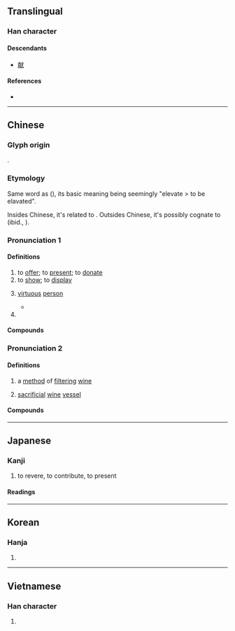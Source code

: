 {{also|献}}
{{character info}}
==Translingual==
{{ja-forms|[[献]]|[[献]]|獻}}

===Han character===
{{Han char|rn=94|rad=犬|as=16|sn=20|four=23234|canj=YBIK|ids=⿰鬳犬}}

====Descendants====
* [[献]]

====References====
* {{Han ref|kx=0721.090|dkj=20783|dj=1133.060|hdz=21376.090|uh=737B|ud=29563|bh=C46D|bd=50285}}

----

==Chinese==
{{zh-forms|s=献|alt=𤡎}}

===Glyph origin===
{{Han etym}}
{{Han compound|鬳|犬|ls=psc|c1=p|c2=s|t2=dog}}.

===Etymology===
Same word as {{och-l|憲}} ({{zh-ref|Schuessler, 2007}}), its basic meaning being seemingly "elevate > to be elavated". 

Insides Chinese, it's related to {{och-l|甗|a cooking vessel consisting of a steamer 'elevated' on a three-legged boiler}}. Outsides Chinese, it's possibly cognate to {{cog|bo|སྔར་མ||sharp-witted, quick-witted, intelligent}} (ibid., {{zh-ref|Gong, 2000}}).

===Pronunciation 1===
{{zh-pron
|m=xiàn
|c=hin3
|h=gd=hian4
|md=hióng
|mn=ml,jj,tw:hiàn
|mn-t=hiang3/hiêng3
|mn-t_note=hiang3 - Shantou; hiêng3 - Chaozhou
|mc=2
|oc=2,2+3
|ma=y
|cat=v,n
}}

====Definitions====
{{zh-hanzi}}

# to [[offer]]; to [[present]]; to [[donate]]
# to [[show]]; to [[display]]
# {{lb|zh|archaic}} [[virtuous]] [[person]]
#* {{zh-x|子曰：「夏-禮，吾 能 言 之，^杞 不足 徵 也；^殷-禮，吾 能 言 之，^宋 不足 徵 也。文-獻 不足 故 也，足 則 吾 能 徵 之 矣。」|The Master said, "I could describe the ceremonies of the Xia dynasty, but Qi cannot sufficiently attest my words. I could describe the ceremonies of the Yin dynasty, but Song cannot sufficiently attest my words. (They cannot do so) because of the insufficiency of their records and '''wise men'''. If those were sufficient, I could adduce them in support of my words."|ref=Lunyu}}
# {{surname|zh}}

====Compounds====
{{zh-der|三獻|亞獻|供獻|借花獻佛|出謀獻策|分獻|初獻|呈獻|奉獻|奉獻物|奉獻箱|寧獻王|張獻忠|打勤獻趣|承歡獻媚|投獻|捐獻|文獻|文獻通考|晉獻公|曝獻|朝獻|林獻堂|河間獻王|漢獻帝|爭妍獻媚|獻俘|獻儀|獻功|獻勤|獻可替否|獻媚|獻寶|獻技|獻拙|獻捷|獻新|獻旗|獻曝|獻替可否|獻歲|獻殷勤|獻狀|獻疑|獻神|獻禮|獻策|獻臺|獻花|獻芹|獻茶|獻藝|獻計|獻詞|獻身|獻酬|獻醜|獻金|獻關|獻首|獻馘|王獻之|當場獻醜|祭獻|秦獻公|納土獻印|納獻|終獻|芹獻|貢獻|進獻|酌獻|野人獻曝|野人獻芹|陳獻章|飛觥獻斝|麻姑獻壽|黎獻}}

===Pronunciation 2===
{{zh-pron
|m=suō
|c=
|mc=1
|oc=1,1
|cat=n
}}

====Definitions====
{{zh-hanzi}}

# {{lb|zh|historical}} a [[method]] of [[filtering]] [[wine]]
# {{lb|zh|historical}} [[sacrificial]] [[wine]] [[vessel]]

====Compounds====
{{zh-der|獻尊}}

{{zh-cat|Elementary}}

----

==Japanese==
{{ja-kanji forms|献|獻}}

===Kanji===
{{ja-kanji|grade=|rs=犬16|shin=献}}

# to revere, to contribute, to present

====Readings====
{{ja-readings
|goon=こん<こん
|kanon=けん<けん
|kun=たてまつ-る
|nanori=すすむ, たけ, ただす, のぶ
}}

----

==Korean==

===Hanja===
{{ko-hanja|hangeul=[[헌]], [[사]]|eumhun=|rv=heon, sa|mr=hŏn, sa|y=hen, sa}}

# {{rfdef|ko|sort=犬16}}

----

==Vietnamese==

===Han character===
{{vi-readings|reading=hiến|rs=犬16}}

# {{rfdef|vi|sort=犬16}}